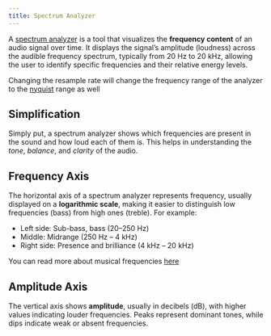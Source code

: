 ```yaml
---
title: Spectrum Analyzer
---
```



A [spectrum analyzer](https://en.wikipedia.org/wiki/Spectrum_analyzer) is a tool that visualizes the **frequency content** of an audio signal over time. It displays the signal’s amplitude (loudness) across the audible frequency spectrum, typically from 20 Hz to 20 kHz, allowing the user to identify specific frequencies and their relative energy levels.

<Note>Changing the resample rate will change the frequency range of the analyzer to the [nyquist](https://en.wikipedia.org/wiki/Nyquist_frequency) range as well</Note>

<fftinfo word="spectrum analyzer" />

## Simplification

Simply put, a spectrum analyzer shows which frequencies are present in the sound and how loud each of them is. This helps in understanding the *tone*, *balance*, and *clarity* of the audio.

## Frequency Axis

The horizontal axis of a spectrum analyzer represents frequency, usually displayed on a **logarithmic scale**, making it easier to distinguish low frequencies (bass) from high ones (treble). For example:
- Left side: Sub-bass, bass (20–250 Hz)
- Middle: Midrange (250 Hz – 4 kHz)
- Right side: Presence and brilliance (4 kHz – 20 kHz)

<Info>You can read more about musical frequencies [here](https://www.idrumtune.com/ultimate-guide-to-musical-frequencies)</Info>

## Amplitude Axis

The vertical axis shows **amplitude**, usually in decibels (dB), with higher values indicating louder frequencies. Peaks represent dominant tones, while dips indicate weak or absent frequencies.


